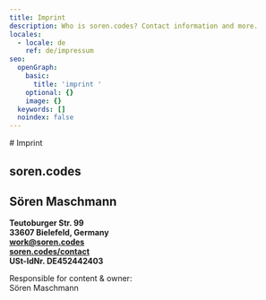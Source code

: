 ```yaml
---
title: Imprint
description: Who is soren.codes? Contact information and more.
locales:
  - locale: de
    ref: de/impressum
seo:
  openGraph:
    basic:
      title: 'imprint '
    optional: {}
    image: {}
  keywords: []
  noindex: false
---
```

<Section max background={false}>
  # Imprint

  ## soren.codes

  ## Sören Maschmann

  <Icon name="tabler:sign-right" /> **Teutoburger Str. 99**\
  <Icon name="tabler:map-pin" /> **33607 Bielefeld, Germany**\
  <Icon name="tabler:mail" /> [**work@soren.codes**](mailto:work@soren.codes)\
  <Icon name="tabler:at" /> [**soren.codes/contact**](/en/contact)\
  <Icon name="tabler:number" /> **USt-IdNr. DE452442403**

  Responsible for content & owner:\
  Sören Maschmann
</Section>
